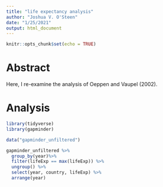 ```yaml
---
title: "life expectancy analysis"
author: "Joshua V. O'Steen"
date: "1/25/2021"
output: html_document
---
```


```r
knitr::opts_chunk$set(echo = TRUE)
```

# Abstract

Here, I re-examine the analysis of Oeppen and Vaupel (2002).

# Analysis

```r
library(tidyverse)
library(gapminder)
```


```r
data("gapminder_unfiltered")

gapminder_unfiltered %>% 
  group_by(year)%>% 
  filter(lifeExp == max(lifeExp)) %>%
  ungroup() %>%
  select(year, country, lifeExp) %>%
  arrange(year)
```

